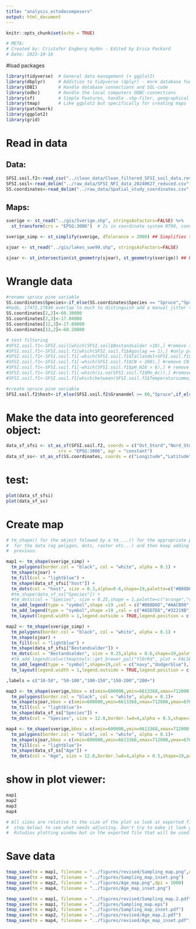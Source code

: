 ```yaml
---
title: "analysis_ectodecomposers"
output: html_document
---
```


```r
knitr::opts_chunk$set(echo = TRUE)
```

```r
# META:
# Created by: Cristofer Engberg Hydén - Edited by Erica Packard
# Date: 2023-10-16
```

#load packages
```r
library(tidyverse)  # General data management (+ ggplot2)
library(dbplyr)     # Addition to tidyverse (dplyr) - more database functionalities
library(DBI)        # Handle database connections and SQL-code
library(odbc)       # Handle the local computers ODBC-connections
library(sf)         # Simple Features, handle .shp-filer, geographical data and coordinates
library(tmap)       # Like ggplot2 but specifically for creating maps
library(patchwork)
library(ggplot2)
library(grid)
```

#   Read in data 
##  Data: 
```r
SFSI.soil.f2<-read_csv("../clean_data/Clean_filtered_SFSI_soil_data.rev.csv")
SFSI.soil<-read_delim("../raw_data/SFSI_NFI_data_20240627_reduced.csv",delim = ";",show_col_types = FALSE)
SS.coordinates<-read_delim("../raw_data/Spatial_study_coordinates.csv",delim = ";",col_types = list("c","n","n","f","f"))
```

##  Maps:
```r
sverige <- st_read("../gis/Sverige.shp", stringsAsFactors=FALSE) %>% 
  st_transform(crs = "EPSG:3006")  # Is in coordinate system RT90, converts into SWEREF 99TM

sverige_simp <- st_simplify(sverige, dTolerance = 2000) ## Simplifies the border of Sweden (possibly good to do if the resulting map is smaller(?))

sjoar <- st_read("../gis/lakes_swe99.shp", stringsAsFactors=FALSE)

sjoar <- st_intersection(st_geometry(sjoar), st_geometry(sverige)) ## Removes any lakes beyond the border of Sweden
```

#   Wrangle data

```r
#rename spruce pine variable 
SS.coordinates$Species<-if_else(SS.coordinates$Species == "Spruce","Spruce dominated","Pine dominated")
#Hade, 17472,17646 overlap to much to distinguish add a manual jitter to 17472 and 17646
SS.coordinates[2,2]<-60.30000
SS.coordinates[2,3]<-17.04000
SS.coordinates[12,3]<-17.09000
SS.coordinates[12,2]<-60.28000

# test filtering
#SFSI.soil.f1<-SFSI.soil[which(SFSI.soil$Bestandsalder >10),] #remove sites mean stand age 10 and under
#SFSI.soil.f1<-SFSI.soil.f1[which(SFSI.soil.f1$Agoslag == 1),] #only productive forests
#SFSI.soil.f1<-SFSI.soil.f1[-which(SFSI.soil.f1$Tallandel+SFSI.soil.f1$Granandel < 90),] # > 90 conifers
#SFSI.soil.f1<-SFSI.soil.f1[-which(SFSI.soil.f1$CN < 200),] #remove CN outlier
#SFSI.soil.f1<-SFSI.soil.f1[-which(SFSI.soil.f1$pH_H2O > 6),] # remove more alkaline soils
#SFSI.soil.f1<-SFSI.soil.f1[-which(is.na(SFSI.soil.f1$Mn_Ac)),] #remove missing data
#SFSI.soil.f1<-SFSI.soil.f1[which(between(SFSI.soil.f1$Temperatursumma,1000,1425)),]

#create spruce pine variable
SFSI.soil.f2$host<-if_else(SFSI.soil.f2$Granandel >= 60,"Spruce",if_else(SFSI.soil.f2$Tallandel >= 60,"Pine","Mixed")) 
```


# Make the data into georeferenced object:
```r
data_sf_sfsi <- st_as_sf(SFSI.soil.f2, coords = c("Ost_Stord","Nord_Stord"),
                    crs = "EPSG:3006", agr = "constant")
data_sf_ss<- st_as_sf(SS.coordinates, coords = c("Longitude","Latitude"), agr = "constant")
```

# test:
```r
plot(data_sf_sfsi)
plot(data_sf_ss)
```


#   Create map
```r
# tm_shape() for the object folowed by a tm_...() for the appropriate plotting tool
#  for the data (eg polygon, dots, raster etc...) and then keep adding ontop of the
#  previous.

map1 <- tm_shape(sverige_simp) +
  tm_polygons(border.col = "black", col = "white", alpha = 0.1) +
  tm_shape(sjoar) +
  tm_fill(col = "lightblue") +
  tm_shape(data_sf_sfsi["host"]) +
  tm_dots(col = "host", size = 0.3,alpha=0.6,shape=19,palette=c("#B08D6D","#AACB90","#33481E"),title = "National samples",legend.show = FALSE)+
  #tm_shape(data_sf_ss["Species"]) +
  #tm_dots(col = "Species", size = 0.25,shape = 1,palette=c("orange","darkred"),title = "Regional samples",legend.show = FALSE)+
  tm_add_legend(type = "symbol",shape =19 ,col = c("#B08D6D","#AACB90","#33481E"),labels = c("Mixed","Pine dominated", "Spruce dominated" ),title = "Large-scale samples")+
  tm_add_legend(type = "symbol",shape =19 ,col = c("#A5D7E6","#32219B"),labels = c("Pine dominated", "Spruce dominated"),title = "Small-scale samples")+
  tm_layout(legend.width = 1,legend.outside = TRUE,legend.position = c(-0.15,0.1),frame = FALSE)

map2 <- tm_shape(sverige_simp) +
  tm_polygons(border.col = "black", col = "white", alpha = 0.1) +
  tm_shape(sjoar) +
  tm_fill(col = "lightblue") +
  tm_shape(data_sf_sfsi["Bestandsalder"]) +
  tm_dots(col = "Bestandsalder", size = 0.25,alpha = 0.6,shape=19,palette="YlOrRd",contrast = c(0.1, 1.3),title = "National samples",legend.show = T,style="cont")+
  #tm_add_legend(col=c(tmaptools::get_brewer_pal("YlOrRd", plot = FALSE)),title = "National samples")+
  tm_add_legend(type = "symbol",shape=19,col = c("navy","dodgerblue"),labels = c("Old > 80 years", "Young 15-20 years"),title = "Regional samples")+
  tm_layout(legend.width = 1,legend.outside = TRUE,legend.position = c(-0.15,0.1),frame = FALSE)

,labels = c("10-50", "50-100","100-150","150-200","200+")

map3 <- tm_shape(sverige,bbox = c(xmin=600000,ymin=6613368,xmax=712000,ymax=6700000)) +
  tm_polygons(border.col = "black", col = "white", alpha = 0.1)+ 
  tm_shape(sjoar,bbox = c(xmin=600000,ymin=6613368,xmax=712000,ymax=6700000)) +
  tm_fill(col = "lightblue")+
  tm_shape(data_sf_ss["Species"]) +
  tm_dots(col = "Species", size = 12.0,border.lwd=4,alpha = 0.5,shape=19,palette=c("#A5D7E6","#32219B"),title = "Regional samples",legend.show = FALSE)

map4 <- tm_shape(sverige,bbox = c(xmin=600000,ymin=6613368,xmax=712000,ymax=6700000)) +
  tm_polygons(border.col = "black", col = "white", alpha = 0.1)+ 
  tm_shape(sjoar,bbox = c(xmin=600000,ymin=6613368,xmax=712000,ymax=6700000)) +
  tm_fill(col = "lightblue")+
  tm_shape(data_sf_ss["Age"]) +
  tm_dots(col = "Age", size = 12.0,border.lwd=4,alpha = 0.5,shape=19,palette=c("navy","dodgerblue"),title = "Regional samples",legend.show = FALSE)


```


# show in plot viewer:
```r
map1
map2
map3
map4

# All sizes are relative to the size of the plot so look at exported file (the
#  step below) to see what needs adjusting. Don't try to make it look good in R/
#  Rstudios plotting window but in the exported file that will be used.
```

#   Save data
```r
tmap_save(tm = map1, filename = "../figures/revised/Sampling_map.png",dpi = 1000)
tmap_save(tm = map3, filename = "../figures/Sampling_map_inset.png")
tmap_save(tm = map2, filename = "../figures/Age_map.png",dpi = 1000)
tmap_save(tm = map4, filename = "../figures/Age_map_inset.png")

tmap_save(tm = map1, filename = "../figures/revised/Sampling_map.2.pdf")
tmap_save(tm = map1, filename = "../figures/Sampling_map.eps")
tmap_save(tm = map3, filename = "../figures/Sampling_map_inset.pdf")
tmap_save(tm = map2, filename = "../figures/revised/Age_map.2.pdf")
tmap_save(tm = map4, filename = "../figures/revised/Age_map_inset.pdf")
```



